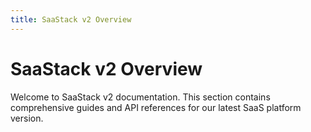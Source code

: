 ```yaml
---
title: SaaStack v2 Overview
---
```


# SaaStack v2 Overview

Welcome to SaaStack v2 documentation. This section contains comprehensive guides and API references for our latest SaaS platform version. 